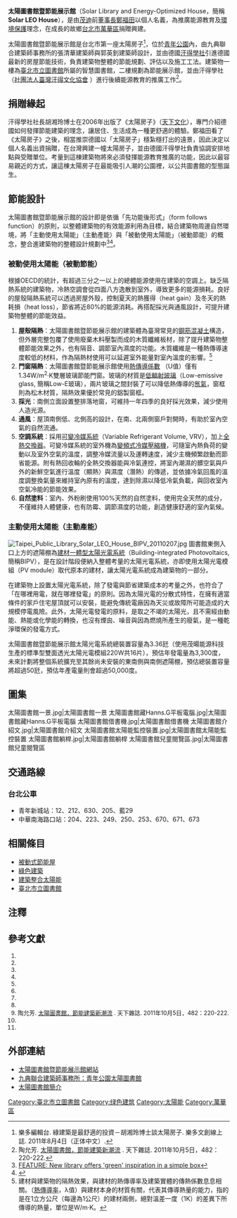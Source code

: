 {{coord|25.024643|N|121.503352|E|display=title}}
{{Infobox_Library 
| 名字    = 臺北市立圖書館太陽圖書館暨節能展示館
| 圖像    = 
| 圖像說明=
| 國家    = {{ROC}}
| 類型    =市立圖書館
| 建立時間= 
| 授權法源= 
| 地址    = [[臺北市|臺北市]][[萬華區|萬華區]]青年路65號
| 隸屬於  = [[臺北市立圖書館|臺北市立圖書館]]
| 電話號碼=
| 官方網站=[https://tpml.gov.taipei/News_Content.aspx?n=4F66F55F388033A7&sms=CFFFC938B352678A&s=A1D997A2544DD539 太陽圖書館簡介] 
}}
{{Infobox building
| building_name       = 臺北市立圖書館太陽圖書館暨節能展示館 
| native_building_name= Solar Library and Energy-Optimized House
| former_names        = 
| alternate_names     = Solar LEO House
| image               = East entrance, Taipei Public Library Solar LEO House 20110105.jpg
| caption             = 
| map_type            = 
| altitude            = 
| building_type       = [[被動式節能屋|被動式節能屋]]
| architectural_style = 
| structural_system   = 
| cost                = 
| ren_cost            = 
| location            = [[臺北市|臺北市]][[萬華區|萬華區]]
| address             = 青年路65號<ref>[http://maps.google.com.tw/maps/ms?source=embed&hl=zh-TW&geocode=&aq=&brcurrent=3,0x346ef3065c07572f:0xe711f004bf9c5469,0&ie=UTF8&hq=%E5%A4%AA%E9%99%BD%E5%9C%96%E6%9B%B8%E9%A4%A8%E6%9A%A8%E7%AF%80%E8%83%BD%E5%B1%95%E7%A4%BA%E9%A4%A8&hnear=&msa=0&msid=206618840954420246596.00049bed7bcf2d5529114&ll=25.024951,121.504498&spn=0.007777,0.00648&z=15 太陽圖書館暨節能展示館 - Google 我的地圖]</ref>
| client              = 
| owner               = 
| current_tenants     = 
| landlord            = 
| coordinates         = 北緯25° 1′ 28.71″<br>東經120° 30′ 12.07″
| start_date          = 2010年1月16日
| completion_date     = 
| inauguration_date   = 2011年10月29日<ref>{{cite press release|title=全國首座太陽房子圖書館－太陽圖書館暨節能展示館開館啟用|publisher=臺北市立圖書館|date=2011年10月21日|url=http://www.tpml.edu.tw/ct.asp?xItem=8406478&ctNode=32915&mp=104021|format=|language=zh-hant|accessdate=|quote=|deadurl=yes|archiveurl=https://web.archive.org/web/20111028215048/http://www.tpml.edu.tw/ct.asp?xItem=8406478&ctNode=32915&mp=104021|archivedate=2011年10月28日}}</ref>
| renovation_date     = 
| demolition_date     = 
| destruction_date    = 
| height              = 
| diameter            = 
| other_dimensions    = 
| floor_count         = 2
| floor_area          = 440.5 m²
| main_contractor     = 
| architect           = 張清華、郭英釗
| architecture_firm   = 九典聯合建築師事務所
| structural_engineer = 
| services_engineer   = 德國汗得學社/臺灣汗得文化協會
| civil_engineer      = 
| other_designers     = 
| quantity_surveyor   = 
| awards              = 
| ren_architect       = 
| ren_firm            = 
| ren_str_engineer    = 
| ren_serv_engineer   = 
| ren_civ_engineer    = 
| ren_oth_designers   = 
| ren_qty_surveyor    = 
| ren_awards          = 
| references          = 
}}
'''太陽圖書館暨節能展示館'''（Solar Library and Energy-Optimized House，簡稱'''Solar LEO House'''），是由[[茂迪|茂迪]]前[[董事長|董事長]][[鄭福田_(1948年)|鄭福田]]以個人名義，為推廣能源教育及[[環境保護|環境保護]]理念，在成長的故鄉[[台北市|台北市]][[萬華區|萬華區]]捐贈興建。

太陽圖書館暨節能展示館是台北市第一座太陽房子<ref>樂多編輯台. 綠建築是最舒適的投資－胡湘玲博士談太陽房子. 樂多文創線上誌. 2011年8月4日（正体中文）.</ref>，位於[[青年公園_(臺北市)|青年公園]]內，由九典聯合建築師事務所的張清華建築師與郭英釗建築師設計，並由德國[[汗得學社|汗得學社]]引進德國最新的房屋節能技術，負責建築物整體的節能規劃、評估以及施工工法。建築物一樓為[[臺北市立圖書館|臺北市立圖書館]]所屬的智慧圖書館，二樓規劃為節能展示館，並由汗得學社（[http://www.hand.org.tw/ 社團法人臺灣汗得文化協會] {{Wayback|url=http://www.hand.org.tw/ |date=20120407094816 }}）進行後續能源教育的推廣工作<ref>陶允芳. [http://www.cw.com.tw/article/article.action?id=5027093 太陽圖書館，節能建築新潮流] {{Wayback|url=http://www.cw.com.tw/article/article.action?id=5027093 |date=20111104111300 }}. 天下雜誌. 2011年10月5日，482：220-222.</ref>。

== 捐贈緣起 ==
汗得學社社長胡湘玲博士在2006年出版了《太陽房子》（[[天下文化|天下文化]]），專門介紹德國如何發揮節能建築的理念，讓居住、生活成為一種更舒適的體驗。鄭福田看了《太陽房子》之後，相當推崇德國以「太陽房子」穩紮穩打出的遠景，因此決定以個人名義出資捐贈，在台灣興建一幢太陽房子，並由德國汗得學社負責協調安排地點與受贈單位。考量到這棟建築物將來必須發揮能源教育推廣的功能，因此以最容易親近的方式，讓這棟太陽房子在最能吸引人潮的公園裡，以公共圖書館的型態誕生。

== 節能設計 ==
太陽圖書館暨節能展示館的設計即是依循「先功能後形式」（form follows function）的原則，以整體建築物的有效能源利用為目標，結合建築物周邊自然環境，將「主動使用太陽能」（主動產能）與「被動使用太陽能」（被動節能）的概念，整合進建築物的整體設計規劃中<ref>[http://focustaiwan.tw/ShowNews/WebNews_Detail.aspx?Type=aART&TNo&ID=201110310024 FEATURE: New library offers 'green' inspiration in a simple box  ]</ref><ref>{{Cite web |url=https://tpml.gov.taipei/News_Content.aspx?n=4F66F55F388033A7&sms=CFFFC938B352678A&s=A1D997A2544DD539 |title=臺北市立圖書館分館閱覽室：太陽圖書館 |accessdate=2018-12-31 |archive-date=2019-01-01 |archive-url=https://web.archive.org/web/20190101051646/https://tpml.gov.taipei/News_Content.aspx?n=4F66F55F388033A7&sms=CFFFC938B352678A&s=A1D997A2544DD539 |dead-url=no }}</ref>。

=== 被動使用太陽能（被動節能） ===
根據OECD的統計，有超過三分之一以上的總體能源使用在建築的空調上。缺乏隔熱系統的建築物，冷熱空調會從四面八方逸散到室外，導致更多的能源損耗。良好的屋殼隔熱系統可以透過房屋外殼，控制夏天的熱獲得（heat gain）及冬天的熱耗損（heat loss），節省將近80%的能源消耗。再搭配採光與通風設計，可提升建築物整體的節能效益。

# '''屋殼隔熱'''：太陽圖書館暨節能展示館的建築體為臺灣常見的[[鋼筋混凝土|鋼筋混凝土]]構造，但外層完整包覆了使用廢棄木料壓製而成的木質纖維板材，除了提升建築物整體節能效果之外，也有隔音、調節室內濕度的功能。木質纖維是一種熱傳導速度較低的材料，作為隔熱材使用可以延遲室外能量對室內溫度的影響。<ref>建材與建築物的隔熱效果，與建材的熱傳導率及建築實體的傳熱係數息息相關。（[[熱傳導率|熱傳導率]]，λ值）與建材本身的材質有關，代表其傳導熱量的能力，指的是在1立方公尺（每邊為1公尺）的建材兩側，絕對溫差一度（1K）的差異下所傳導的熱量，單位是W/m‧K。</ref>
# '''門窗隔熱'''：太陽圖書館暨節能展示館使用[[熱傳導係數|熱傳導係數]] （U值）僅有1.34W/m<sup>2</sup>·K雙層玻璃節能門窗。玻璃的材質是[[低輻射玻璃|低輻射玻璃]]（Low-emissive glass, 簡稱Low-E玻璃），兩片玻璃之間封裝了可以降低熱傳導的[[氬氣|氬氣]]，窗框則為松木材質，隔熱效果優於常見的鋁製窗框。
# '''採光'''：南側立面設置整排落地窗，可維持一年四季的良好採光效果，減少使用人造光源。
# '''通風'''：屋頂南側低、北側高的設計，在南、北兩側窗戶對開時，有助於室內空氣的自然流通。
# '''空調系統'''：採用[[可變冷媒系統|可變冷媒系統]]（Variable Refrigerant Volume, VRV），加上[[全熱交換器|全熱交換器]]。可變冷媒系統的室外機為[[變頻式冷媒壓縮機|變頻式冷媒壓縮機]]，可隨室內熱負荷的變動以及室外空氣的溫度，調整冷媒流量以及運轉速度，減少主機頻繁啟動而節省能源。附有熱回收輪的全熱交換器能與冷氣連控，將室內潮濕的髒空氣與戶外的新鮮空氣進行溫度（顯熱）與濕度（潛熱）的傳遞，並依據冷氣回風的溫度調整換氣量來維持室內原有的溫度，達到除濕以降低冷氣負載，與回收室內空氣冷能的節能效果。
# '''自然塗料'''：室內、外粉刷使用100%天然的自然塗料，使用完全天然的成分，不僅維持人體健康，也有防霉、調節濕度的功能，創造健康舒適的室內氣候。

=== 主動使用太陽能（主動產能） ===
[[File:Taipei_Public_Library_Solar_LEO_House_BIPV_20110207.jpg|thumb]]
圖書館東側入口上方的遮陽棚為[[建材一體型太陽光電系統|建材一體型太陽光電系統]]（Building-integrated Photovoltaics, 簡稱BIPV），是在設計階段便納入整體考量的太陽光電系統，亦即使用太陽光電模組（PV module）取代原本的建材，讓太陽光電系統成為建築物的一部分。

在建築物上設置太陽光電系統，除了發電與節省建築成本的考量之外，也符合了「在哪裡用電，就在哪裡發電」的原則。因為太陽光電的分散式特性，在擁有適當條件的家戶住宅屋頂就可以安裝，能避免傳統電廠因為天災或故障所可能造成的大規模停電風險。此外，太陽光電發電的原料，是取之不竭的太陽光，且不需經由動能、熱能或化學能的轉換，也沒有煙囪、噪音與因為燃燒所產生的廢氣，是一種乾淨環保的發電方式。

太陽圖書館暨節能展示館太陽光電系統總裝置容量為3.36瓩（使用茂暘能源科技生產的標準型雙面透光太陽光電模組220W共16片），預估年發電量為3,300度，未來計劃將整個系統擴充至其餘尚未安裝的東南側與南側遮陽棚，預估總裝置容量將超過50瓩，預估年產電量則會超過50,000度。

==圖集==
<gallery>
太陽圖書館一景.jpg|太陽圖書館一景
太陽圖書館藏Hanns.G平板電腦.jpg|太陽圖書館藏Hanns.G平板電腦
太陽圖書館借書機.jpg|太陽圖書館借書機
太陽圖書館介紹文.jpg|太陽圖書館介紹文
太陽圖書館太陽能監控裝置.jpg|太陽圖書館太陽能監控裝置
太陽圖書館躺桿.jpg|太陽圖書館躺桿
太陽圖書館兒童閱覽區.jpg|太陽圖書館兒童閱覽區
</gallery>

==交通路線==
===台北公車=== 
*青年新城站：12、212、630、205、藍29
*中華南海路口站：204、223、249、250、253、670、671、673

== 相關條目 ==
* [[被動式節能屋|被動式節能屋]]
* [[綠色建築|綠色建築]]
* [[建築整合太陽能|建築整合太陽能]]
* [[臺北市立圖書館|臺北市立圖書館]]

== 注釋 ==
<div style="font-size:medium">
{{reflist}}
</div>

== 參考文獻 ==
<div style="font-size:small">
# {{Cite book | author = 胡湘玲 | title = 太陽房子 | location = 臺北 | publisher = 天下文化 | date = 2006年 |ISBN =9864177303| language= zh-hant }}
# {{cite press release|title=市長主持市圖「太陽圖書館暨節能展示館」動土典禮|publisher=臺北市立圖書館|date=2009年7月9日|url=http://www.taipei.gov.tw/ct.asp?xItem=981087&ctNode=5158&mp=104021|format=|language=zh-hant|accessdate=|quote=}}
# {{cite news |language = zh-hant | author = 楊正海 | title = 太陽房子 節能綠建築：首座會「產能」的圖書館 | publisher = 聯合報 | pages = A14 | date =2009年7月9日}}
# {{cite news |language = zh-hant | author = 莊琇閔 | title = 首座太陽圖書館 節能免館員：茂迪已故董事長鄭福田出資 在青年公園開工 24小時借還書 明年6月啟用 | publisher = 聯合報 | pages = B2 | date =2009年7月10日}}
# {{cite news |language = zh-hant | author = 吳曼寧 | title = 全台首座太陽圖書館 年底完工 | publisher = 聯合報 | pages = B2 | date =2010年11月3日}}
# {{cite news |language = zh-hant | author = 陳瑄喻 | title = 首座太陽能圖書館 會調節溫度：位在北市青年公園 隔熱建材讓屋殼隔熱通風 炎夏室內只有23-25度 自助借還書 下月底啟用 | publisher = 聯合報 | pages = A6 | date =2011年6月13日}}
# {{cite news | title = 東森典藏一百：太陽房子 | publisher = 東森財經新聞台 |date =2011年7月9日 }}
# {{Cite web |url= http://magz.roodo.com/article/3689 |title= 綠建築是最舒適的投資－胡湘玲博士談太陽房子 |author= 樂多編輯台 |date= 2011年8月4日 |publisher= 樂多文創線上誌 |language= zh-hant }}{{Dead link|date=2019年12月 |bot=InternetArchiveBot |fix-attempted=yes }}
# 陶允芳. [http://www.cw.com.tw/article/article.action?id=5027093 太陽圖書館，節能建築新潮流] {{Wayback|url=http://www.cw.com.tw/article/article.action?id=5027093 |date=20111104111300 }}. 天下雜誌. 2011年10月5日，482：220-222.
# {{cite press release|title=全國首座太陽房子圖書館－太陽圖書館暨節能展示館開館啟用|publisher=臺北市立圖書館|date=2011年10月21日|url=http://www.tpml.edu.tw/ct.asp?xItem=8406478&ctNode=32915&mp=104021|format=|language=zh-hant|accessdate=|quote=|deadurl=yes|archiveurl=https://web.archive.org/web/20111028215048/http://www.tpml.edu.tw/ct.asp?xItem=8406478&ctNode=32915&mp=104021|archivedate=2011年10月28日}}
# {{cite news |language = zh-hant | author = 蔡偉祺 | url = http://www.libertytimes.com.tw/2011/new/oct/30/today-life10.htm | title = 太陽圖書館啟用 自助借書 | publisher = 自由時報 | pages =  | date =2011年10月30日| archive-url = https://web.archive.org/web/20111030112840/http://www.libertytimes.com.tw/2011/new/oct/30/today-life10.htm | archive-date = 2011-10-30}}
</div>

== 外部連結 ==
* [https://web.archive.org/web/20131207015040/http://www.solarhouse.tw/ 太陽圖書館暨節能展示館網站]
* [http://www.bioarch.com.tw/tw/project/list/p-TpQb/v-PhQz 九典聯合建築師事務所：青年公園太陽圖書館]
* [https://tpml.gov.taipei/News_Content.aspx?n=4F66F55F388033A7&sms=CFFFC938B352678A&s=A1D997A2544DD539  太陽圖書館簡介] {{Wayback|url=https://tpml.gov.taipei/News_Content.aspx?n=4F66F55F388033A7&sms=CFFFC938B352678A&s=A1D997A2544DD539 |date=20190101051646 }}

{{臺北市立圖書館}}

[[Category:臺北市立圖書館|Category:臺北市立圖書館]]
[[Category:绿色建筑|Category:绿色建筑]]
[[Category:太陽能|Category:太陽能]]
[[Category:萬華區|Category:萬華區]]
